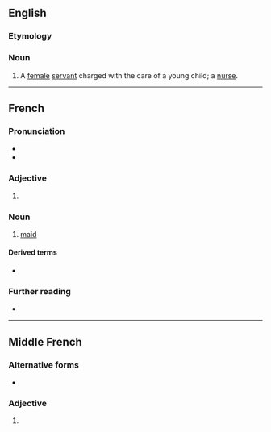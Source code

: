 {{also|Bonne}}
==English==

===Etymology===
{{etyl|fr|en}}

===Noun===
{{en-noun}}

# A [[female]] [[servant]] charged with the care of a young child; a [[nurse]].

{{Webster 1913}}

----

==French==

===Pronunciation===
* {{audio|Fr-bonne.ogg|audio|lang=fr}}
* {{IPA|/bɔn/|lang=fr}}

===Adjective===
{{fr-adj-form}}

# {{inflection of|bon||f|s|lang=fr}}

===Noun===
{{fr-noun|f}}

# [[maid]]

====Derived terms====
* {{l|fr|bonniche}}

===Further reading===
* {{R:TLFi}}

----

==Middle French==

===Alternative forms===
* {{l|frm|bõne}} {{qualifier|some manuscripts}}

===Adjective===
{{head|frm|adjective form}}

# {{inflection of|bon||f|s|lang=frm}}
